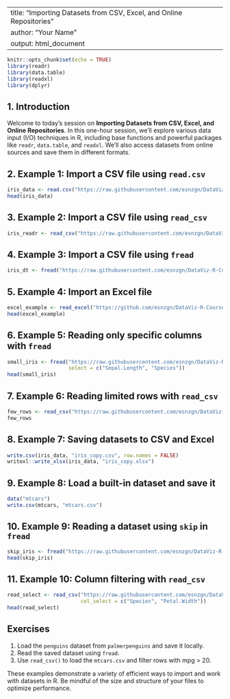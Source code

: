 
---
title: "Importing Datasets from CSV, Excel, and Online Repositories"
author: "Your Name"
output: html_document
---

```r
knitr::opts_chunk$set(echo = TRUE)
library(readr)
library(data.table)
library(readxl)
library(dplyr)
```

## 1. Introduction

Welcome to today’s session on **Importing Datasets from CSV, Excel, and Online Repositories**. In this one-hour session, we’ll explore various data input (I/O) techniques in R, including base functions and powerful packages like `readr`, `data.table`, and `readxl`. We'll also access datasets from online sources and save them in different formats.

## 2. Example 1: Import a CSV file using `read.csv`

```r
iris_data <- read.csv("https://raw.githubusercontent.com/esnzgn/DataViz-R-Course/4440e5d6fc66d8fce4faa9a3df8415bd17bb0758/data/iris.csv")
head(iris_data)
```

## 3. Example 2: Import a CSV file using `read_csv`

```r
iris_readr <- read_csv("https://raw.githubusercontent.com/esnzgn/DataViz-R-Course/4440e5d6fc66d8fce4faa9a3df8415bd17bb0758/data/iris.csv")
```

## 4. Example 3: Import a CSV file using `fread`

```r
iris_dt <- fread("https://raw.githubusercontent.com/esnzgn/DataViz-R-Course/4440e5d6fc66d8fce4faa9a3df8415bd17bb0758/data/iris.csv")
```

## 5. Example 4: Import an Excel file

```r
excel_example <- read_excel("https://github.com/esnzgn/DataViz-R-Course/raw/4440e5d6fc66d8fce4faa9a3df8415bd17bb0758/data/example_data.xlsx")
head(excel_example)
```

## 6. Example 5: Reading only specific columns with `fread`

```r
small_iris <- fread("https://raw.githubusercontent.com/esnzgn/DataViz-R-Course/4440e5d6fc66d8fce4faa9a3df8415bd17bb0758/data/iris.csv",
                    select = c("Sepal.Length", "Species"))
head(small_iris)
```

## 7. Example 6: Reading limited rows with `read_csv`

```r
few_rows <- read_csv("https://raw.githubusercontent.com/esnzgn/DataViz-R-Course/4440e5d6fc66d8fce4faa9a3df8415bd17bb0758/data/iris.csv", n_max = 5)
few_rows
```

## 8. Example 7: Saving datasets to CSV and Excel

```r
write.csv(iris_data, "iris_copy.csv", row.names = FALSE)
writexl::write_xlsx(iris_data, "iris_copy.xlsx")
```

## 9. Example 8: Load a built-in dataset and save it

```r
data("mtcars")
write.csv(mtcars, "mtcars.csv")
```

## 10. Example 9: Reading a dataset using `skip` in `fread`

```r
skip_iris <- fread("https://raw.githubusercontent.com/esnzgn/DataViz-R-Course/4440e5d6fc66d8fce4faa9a3df8415bd17bb0758/data/iris.csv", skip = 5)
head(skip_iris)
```

## 11. Example 10: Column filtering with `read_csv`

```r
read_select <- read_csv("https://raw.githubusercontent.com/esnzgn/DataViz-R-Course/4440e5d6fc66d8fce4faa9a3df8415bd17bb0758/data/iris.csv",
                        col_select = c("Species", "Petal.Width"))
head(read_select)
```

## Exercises

1. Load the `penguins` dataset from `palmerpenguins` and save it locally.
2. Read the saved dataset using `fread`.
3. Use `read_csv()` to load the `mtcars.csv` and filter rows with mpg > 20.

These examples demonstrate a variety of efficient ways to import and work with datasets in R. Be mindful of the size and structure of your files to optimize performance.
